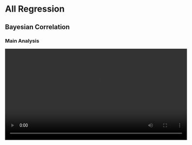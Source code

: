 # All Regression

## Bayesian Correlation

### Main Analysis

<video width="600" controls><source src="/assets/videos/All_Regression/Bayesian_Correlation/Bayesian_Correlation_1_Main-Analysis.mp4" type="video/mp4">Your browser does not support the video tag.</video>

## Bayesian Regression

### Main Analysis

<video width="600" controls><source src="/assets/videos/All_Regression/Bayesian_Regression/Byesian_Regression_1_Main-Analysis.mp4" type="video/mp4">Your browser does not support the video tag.</video>

## Correlation

### Main Analysis

<video width="600" controls><source src="/assets/videos/All_Regression/Correlation/Correlation_1_Main-Analysis.mp4" type="video/mp4">Your browser does not support the video tag.</video>

### Main Analysis Partial

<video width="600" controls><source src="/assets/videos/All_Regression/Correlation/Correlation_2_Main-Analysis-Partial.mp4" type="video/mp4">Your browser does not support the video tag.</video>

### Assumption Checks

<video width="600" controls><source src="/assets/videos/All_Regression/Correlation/Correlation_3_Assumption-Checks.mp4" type="video/mp4">Your browser does not support the video tag.</video>

### Plots

<video width="600" controls><source src="/assets/videos/All_Regression/Correlation/Correlation_4_Plots.mp4" type="video/mp4">Your browser does not support the video tag.</video>

### Pairwise

<video width="600" controls><source src="/assets/videos/All_Regression/Correlation/Correlation_5_Pairwise.mp4" type="video/mp4">Your browser does not support the video tag.</video>

### Various Coefficients

<video width="600" controls><source src="/assets/videos/All_Regression/Correlation/Correlation_6_Various-Coefficients.mp4" type="video/mp4">Your browser does not support the video tag.</video>

## Regression

### Main Analysis Single Predictor

<video width="600" controls><source src="/assets/videos/All_Regression/Regression/Regression_1_Main-Analysis-Single-Predictor.mp4" type="video/mp4">Your browser does not support the video tag.</video>

### Main Analysis Multiple Predictors

<video width="600" controls><source src="/assets/videos/All_Regression/Regression/Regression_2_Main-Analysis-Multiple-Predictors.mp4" type="video/mp4">Your browser does not support the video tag.</video>

### Hierarchical Regression

<video width="600" controls><source src="/assets/videos/All_Regression/Regression/Regression_3_Hierarchical-Regression.mp4" type="video/mp4">Your browser does not support the video tag.</video>

### Assumption Checks

<video width="600" controls><source src="/assets/videos/All_Regression/Regression/Regression_4_Assumption-Checks.mp4" type="video/mp4">Your browser does not support the video tag.</video>

### Bootstrap Confidence Interval

<video width="600" controls><source src="/assets/videos/All_Regression/Regression/Regression_5_Bootstrap-Confidence-Interval.mp4" type="video/mp4">Your browser does not support the video tag.</video>

### Cooks Distance

<video width="600" controls><source src="/assets/videos/All_Regression/Regression/Regression_6_Cooks-Distance.mp4" type="video/mp4">Your browser does not support the video tag.</video>

### Logistic Regression

<video width="600" controls><source src="/assets/videos/All_Regression/Regression/Regression_7_Logistic-Regression.mp4" type="video/mp4">Your browser does not support the video tag.</video>


